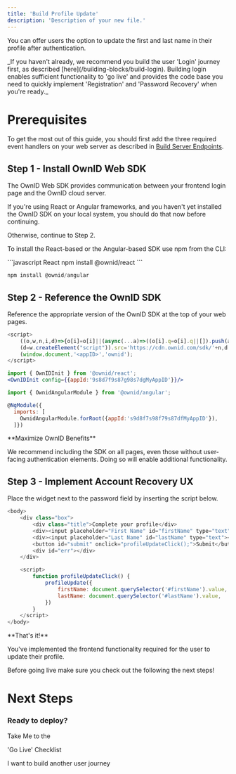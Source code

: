 ```yaml
---
title: 'Build Profile Update'
description: 'Description of your new file.'
---
```


You can offer users the option to update the first and last name in their profile after authentication.

<Note>
_If you haven't already, we recommend you build the user 'Login' journey first, as described [here](/building-blocks/build-login). Building login enables sufficient functionality to 'go live' and provides the code base you need to quickly implement 'Registration' and 'Password Recovery' when you're ready._  
</Note>

# Prerequisites
To get the most out of this guide, you should first add the three required event handlers on your web server as described in [Build Server Endpoints](/building-blocks/build-server-endpoints).

## Step 1 - Install OwnID Web SDK

The OwnID Web SDK provides communication between your frontend login page and the OwnID cloud server.

If you're using React or Angular frameworks, and you haven't yet installed the OwnID SDK on your local system, you should do that now before continuing.

Otherwise, continue to Step 2.

<Accordion title="Install the Own SDK">

To install the React-based or the Angular-based SDK use npm from the CLI:

<CodeGroup>
```javascript React
npm install @ownid/react
```

```javascript Angular
npm install @ownid/angular
```
</CodeGroup>
</Accordion>


## Step 2 - Reference the OwnID SDK

Reference the appropriate version of the OwnID SDK at the top of your web pages.

<CodeGroup>

```javascript JavaScript
<script>
    ((o,w,n,i,d)=>{o[i]=o[i]||(async(...a)=>((o[i].q=o[i].q||[]).push(a),{error:null,data:null})),
    (d=w.createElement("script")).src='https://cdn.ownid.com/sdk/'+n,d.async=1,w.head.appendChild(d)})  
    (window,document,'<appID>','ownid');
</script>
```

```jsx React
import { OwnIDInit } from '@ownid/react';
<OwnIDInit config={{appId:'9s8d7f9s87g98s7dgMyAppID'}}/>
```

```javascript Angular
import { OwnidAngularModule } from '@ownid/angular';

@NgModule({
  imports: [
    OwnidAngularModule.forRoot({appId:'s9d8f7s98f79s87dfMyAppID'}),
  ]})
```
</CodeGroup>

<Note>
**Maximize OwnID Benefits**

We recommend including the SDK on all pages, even those without user-facing authentication elements. Doing so will enable additional functionality.
</Note>

## Step 3 - Implement Account Recovery UX

Place the widget next to the password field by
inserting the script below.


```javascript
<body>
    <div class="box">
        <div class="title">Complete your profile</div>
        <div><input placeholder="First Name" id="firstName" type="text"></div>
        <div><input placeholder="Last Name" id="lastName" type="text"></div>
        <button id="submit" onclick="profileUpdateClick();">Submit</button>
        <div id="err"></div>
    </div>

    <script>
        function profileUpdateClick() {
            profileUpdate({
                firstName: document.querySelector('#firstName').value,
                lastName: document.querySelector('#lastName').value,
            })
        }
    </script>
</body>
```
<Check>
**That's it!** 

You've implemented the frontend functionality required for the user to update their profile.

Before going live make sure you check out the following the next steps!

</Check>

# Next Steps

### Ready to deploy?

<CardGroup cols={2}>
<Card title="YES!" href="/building-blocks/build-registration" icon="rocket-launch">
 Take Me to the 
 
 'Go Live' Checklist
</Card>

<Card title="NO THANKS" href="/building-blocks/build-registration"  icon="screwdriver-wrench">
 I want to build another user journey
</Card>


</CardGroup>


